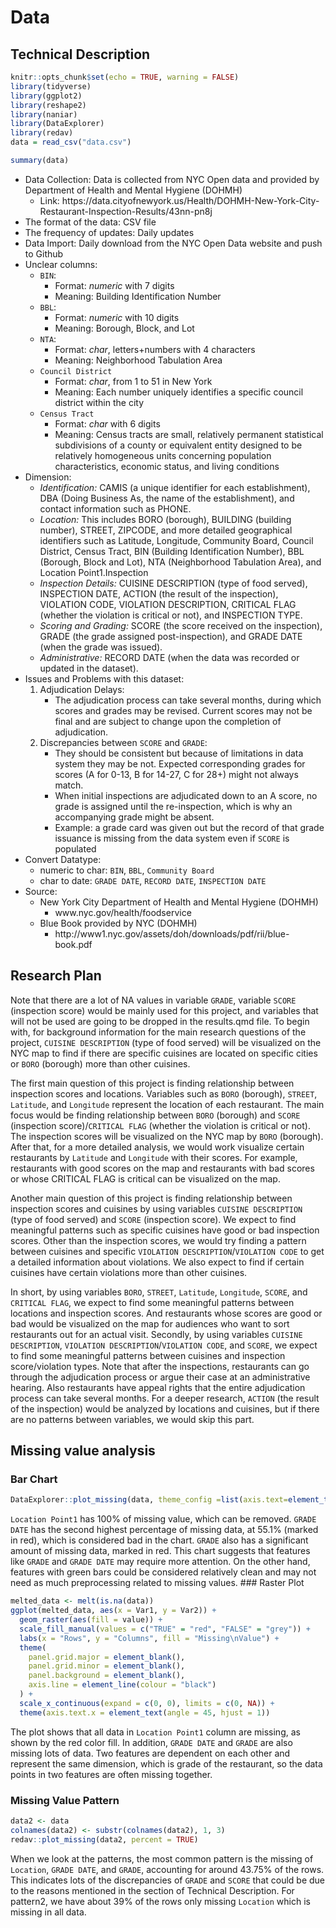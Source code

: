 # Data


## Technical Description
```r
knitr::opts_chunk$set(echo = TRUE, warning = FALSE)
library(tidyverse)
library(ggplot2)
library(reshape2)
library(naniar)
library(DataExplorer)
library(redav)
data = read_csv("data.csv")
```
```r
summary(data)
```

* Data Collection: Data is collected from NYC Open data and provided by Department of Health and Mental Hygiene (DOHMH)
    * Link: https://data.cityofnewyork.us/Health/DOHMH-New-York-City-Restaurant-Inspection-Results/43nn-pn8j
* The format of the data: CSV file
* The frequency of updates: Daily updates
* Data Import: Daily download from the NYC Open Data website and push to Github
* Unclear columns:
    * `BIN`: 
        * Format: *numeric* with 7 digits
        * Meaning: Building Identification Number
    * `BBL`: 
        * Format: *numeric* with 10 digits
        * Meaning: Borough, Block, and Lot
    * `NTA`: 
        * Format: *char*, letters+numbers with 4 characters
        * Meaning: Neighborhood Tabulation Area 
    * `Council District`
        * Format: *char*, from 1 to 51 in New York
        * Meaning: Each number uniquely identifies a specific council district within the city
    * `Census Tract`
        * Format: *char* with 6 digits
        * Meaning: Census tracts are small, relatively permanent statistical subdivisions of a county or equivalent entity designed to be relatively homogeneous units concerning population characteristics, economic status, and living conditions
* Dimension: 
    * *Identification:* CAMIS (a unique identifier for each establishment), DBA (Doing Business As, the name of the establishment), and contact information such as PHONE.
    * *Location:* This includes BORO (borough), BUILDING (building number), STREET, ZIPCODE, and more detailed geographical identifiers such as Latitude, Longitude, Community Board, Council District, Census Tract, BIN (Building Identification Number), BBL (Borough, Block and Lot), NTA (Neighborhood Tabulation Area), and Location Point1.Inspection
    * *Inspection Details:* CUISINE DESCRIPTION (type of food served), INSPECTION DATE, ACTION (the result of the inspection), VIOLATION CODE, VIOLATION DESCRIPTION, CRITICAL FLAG (whether the violation is critical or not), and INSPECTION TYPE.
    * *Scoring and Grading:* SCORE (the score received on the inspection), GRADE (the grade assigned post-inspection), and GRADE DATE (when the grade was issued).
    * *Administrative:* RECORD DATE (when the data was recorded or updated in the dataset).

* Issues and Problems with this dataset:
    1. Adjudication Delays:
        * The adjudication process can take several months, during which scores and grades may be revised. Current scores may not be final and are subject to change upon the completion of adjudication.
    2. Discrepancies between `SCORE` and `GRADE`:
        * They should be consistent but because of limitations in data system they may be not. Expected corresponding grades for scores (A for 0-13, B for 14-27, C for 28+) might not always match.
        * When initial inspections are adjudicated down to an A score, no grade is assigned until the re-inspection, which is why an accompanying grade might be absent.
        * Example: a grade card was given out but the record of that grade issuance is missing from the data system even if `SCORE` is populated

* Convert Datatype:
    * numeric to char: `BIN`, `BBL`, `Community Board`
    * char to date: `GRADE DATE`, `RECORD DATE`, `INSPECTION DATE`

* Source:
    * New York City Department of Health and Mental Hygiene (DOHMH)
        * www.nyc.gov/health/foodservice
    * Blue Book provided by NYC (DOHMH)
        * http://www1.nyc.gov/assets/doh/downloads/pdf/rii/blue-book.pdf


## Research Plan
Note that there are a lot of NA values in variable `GRADE`, variable `SCORE` (inspection score) would be mainly used for this project, and variables that will not be used are going to be dropped in the results.qmd file. To begin with, for background information for the main research questions of the project, `CUISINE DESCRIPTION` (type of food served) will be visualized on the NYC map to find if there are specific cuisines are located on specific cities or `BORO` (borough) more than other cuisines.

The first main question of this project is finding relationship between inspection scores and locations. Variables such as `BORO` (borough), `STREET`, `Latitude`, and `Longitude` represent the location of each restaurant. The main focus would be finding relationship between `BORO` (borough) and `SCORE` (inspection score)/`CRITICAL FLAG` (whether the violation is critical or not). The inspection scores will be visualized on the NYC map by `BORO` (borough). After that, for a more detailed analysis, we would work visualize certain restaurants by `Latitude` and `Longitude` with their scores. For example, restaurants with good scores on the map and restaurants with bad scores or whose CRITICAL FLAG is critical can be visualized on the map.

Another main question of this project is finding relationship between inspection scores and cuisines by using variables `CUISINE DESCRIPTION` (type of food served) and `SCORE` (inspection score). We expect to find meaningful patterns such as specific cuisines have good or bad inspection scores. Other than the inspection scores, we would try finding a pattern between cuisines and specific `VIOLATION DESCRIPTION`/`VIOLATION CODE` to get a detailed information about violations. We also expect to find if certain cuisines have certain violations more than other cuisines. 

In short, by using variables `BORO`, `STREET`, `Latitude`, `Longitude`, `SCORE`, and `CRITICAL FLAG`, we expect to find some meaningful patterns between locations and inspection scores. And restaurants whose scores are good or bad would be visualized on the map for audiences who want to sort restaurants out for an actual visit. Secondly, by using variables `CUISINE DESCRIPTION`, `VIOLATION DESCRIPTION`/`VIOLATION CODE`, and `SCORE`, we expect to find some meaningful patterns between cuisines and inspection score/violation types. Note that after the inspections, restaurants can go through the adjudication process or argue their case at an administrative hearing. Also restaurants have appeal rights that the entire adjudication process can take several months. For a deeper research, `ACTION` (the result of the inspection) would be analyzed by locations and cuisines, but if there are no patterns between variables, we would skip this part.


## Missing value analysis
### Bar Chart
```r
DataExplorer::plot_missing(data, theme_config =list(axis.text=element_text(size=6)))
```
`Location Point1` has 100% of missing value, which can be removed. `GRADE DATE` has the second highest percentage of missing data, at 55.1% (marked in red), which is considered bad in the chart. `GRADE` also has a significant amount of missing data, marked in red. This chart suggests that features like `GRADE` and `GRADE DATE` may require more attention. On the other hand, features with green bars could be considered relatively clean and may not need as much preprocessing related to missing values.
### Raster Plot
```r
melted_data <- melt(is.na(data))
ggplot(melted_data, aes(x = Var1, y = Var2)) + 
  geom_raster(aes(fill = value)) +
  scale_fill_manual(values = c("TRUE" = "red", "FALSE" = "grey")) +
  labs(x = "Rows", y = "Columns", fill = "Missing\nValue") +
  theme(
    panel.grid.major = element_blank(),
    panel.grid.minor = element_blank(),
    panel.background = element_blank(),
    axis.line = element_line(colour = "black")
  ) +
  scale_x_continuous(expand = c(0, 0), limits = c(0, NA)) +
  theme(axis.text.x = element_text(angle = 45, hjust = 1))
```
The plot shows that all data in `Location Point1` column are missing, as shown by the red color fill. In addition, `GRADE DATE` and `GRADE` are also missing lots of data. Two features are dependent on each other and represent the same dimension, which is grade of the restaurant, so the data points in two features are often missing together. 

### Missing Value Pattern
```r
data2 <- data
colnames(data2) <- substr(colnames(data2), 1, 3)
redav::plot_missing(data2, percent = TRUE)
```
When we look at the patterns, the most common pattern is the missing of `Location`, `GRADE DATE`, and `GRADE`, accounting for around 43.75% of the rows. This indicates lots of the discrepancies of `GRADE` and `SCORE` that could be due to the reasons mentioned in the section of Technical Description. 
For pattern2, we have about 39% of the rows only missing `Location` which is missing in all data. 
